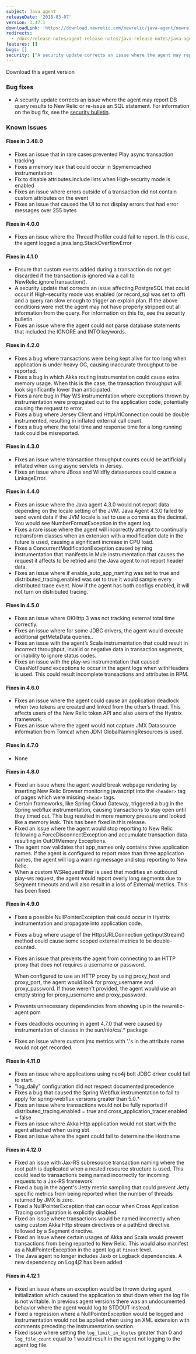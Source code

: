 ```yaml
---
subject: Java agent
releaseDate: '2018-03-07'
version: 3.47.1
downloadLink: 'https://download.newrelic.com/newrelic/java-agent/newrelic-agent/3.47.1/'
redirects:
  - /docs/release-notes/agent-release-notes/java-release-notes/java-agent-3471-established-release
features: []
bugs: []
security: ["A security update corrects an issue where the agent may report DB query results to New Relic or re-issue an SQL statement"]
---
```

<ButtonGroup>
  <ButtonLink
    role="button"
    to="https://download.newrelic.com/newrelic/java-agent/newrelic-agent/3.47.1/"
    variant="primary"
  >
    Download this agent version
  </ButtonLink>
</ButtonGroup>

### Bug fixes

* A security update corrects an issue where the agent may report DB query results to New Relic or re-issue an SQL statement. For information on the bug fix, see the [security bulletin](https://docs.newrelic.com/docs/using-new-relic/new-relic-security/security-bulletins/security-bulletin-nr18-07).

### Known Issues

#### Fixes in 3.48.0

* Fixes an issue that in rare cases prevented Play async transaction tracking
* Fixes a memory leak that could occur in Spymemcached instrumentation
* Fix to disable attributes.include lists when High-security mode is enabled
* Fixes an issue where errors outside of a transaction did not contain custom attributes on the event
* Fixes an issue that caused the UI to not display errors that had error messages over 255 bytes

#### Fixes in 4.0.0

* Fixes an issue where the Thread Profiler could fail to report. In this case, the agent logged a java.lang.StackOverflowError

#### Fixes in 4.1.0

* Ensure that custom events added during a transaction do not get discarded if the transaction is ignored via a call to NewRelic.ignoreTransaction().
* A security update that corrects an issue affecting PostgreSQL that could occur if High-security mode was enabled (or record_sql was set to off) and a query ran slow enough to trigger an explain plan. If the above conditions were met the agent may not have properly stripped out all information from the query. For information on this fix, see the security bulletin.
* Fixes an issue where the agent could not parse database statements that included the IGNORE and INTO keywords.

#### Fixes in 4.2.0

* Fixes a bug where transactions were being kept alive for too long when application is under heavy GC, causing inaccurate throughput to be reported.
* Fixes a bug in which Akka routing instrumentation could cause extra memory usage. When this is the case, the transaction throughput will look significantly lower than anticipated.
* Fixes a rare bug in Play WS instrumentation where exceptions thrown by instrumentation were propagated out to the application code, potentially causing the request to error.
* Fixes a bug where Jersey Client and HttpUrlConnection could be double instrumented, resulting in inflated external call count.
* Fixes a bug where the total time and response time for a long running task could be misreported.

#### Fixes in 4.3.0

* Fixes an issue where transaction throughput counts could be artificially inflated when using async servlets in Jersey.
* Fixes an issue where JBoss and Wildfly datasources could cause a LinkageError.

#### Fixes in 4.4.0

* Fixes an issue where the Java agent 4.3.0 would not report data depending on the locale setting of the JVM. Java Agent 4.3.0 failed to send event data if the JVM locale is set to use a comma as the decimal. You would see NumberFormatException in the agent log.
* Fixes a rare issue where the agent will incorrectly attempt to continually retransform classes when an extension with a modification date in the future is used, causing a significant increase in CPU load.
* Fixes a ConcurrentModificationException caused by ning instrumentation that manifests in Mule instrumentation that causes the request it affects to be retried and the Java agent to not report header data.
* Fixes an issue where if enable_auto_app_naming was set to true and distributed_tracing.enabled was set to true it would sample every distributed trace event. Now if the agent has both configs enabled, it will not turn on distributed tracing.

#### Fixes in 4.5.0

* Fixes an issue where OKHttp 3 was not tracking external total time correctly.
* Fixes an issue where for some JDBC drivers, the agent would execute additional getMetaData queries..
* Fixes an issue with the agent’s Scala instrumentation that could result in incorrect throughput, invalid or negative data in transaction segments, or inability to ignore status codes.
* Fixes an issue with the play-ws instrumentation that caused ClassNotFound exceptions to occur in the agent logs when withHeaders is used. This could result incomplete transactions and attributes in RPM.

#### Fixes in 4.6.0

* Fixes an issue where the agent could cause an application deadlock when two tokens are created and linked from the other’s thread. This affects users of the New Relic token API and also users of the Hystrix framework.
* Fixes an issue where the agent would not capture JMX Datasource information from <DNT>Tomcat</DNT> when JDNI GlobalNamingResources is used.

#### Fixes in 4.7.0

* None

#### Fixes in 4.8.0

* Fixed an issue where the agent would break webpage rendering by inserting New Relic Browser monitoring javascript into the `<header>` tag of pages which were missing `<head>` tags.
* Certain frameworks, like Spring Cloud Gateway, triggered a bug in the Spring webflux instrumentation, causing transactions to stay open until they timed out. This bug resulted in more memory pressure and looked like a memory leak. This has been fixed in this release.
* Fixed an issue where the agent would stop reporting to New Relic following a ForceDisconnectException and accumulate transaction data resulting in OutOfMemory Exceptions.
* The agent now validates that app_names only contains three application names. If the agent is configured to report more than three application names, the agent will log a warning message and stop reporting to New Relic.
* When a custom WSRequestFilter is used that modifies an outbound play-ws request, the agent would report overly long segments due to Segment timeouts and will also result in a loss of External/ metrics. This has been fixed.

#### Fixes in 4.9.0

* Fixes a possible NullPointerException that could occur in Hystrix instrumentation and propagate into application code.
* Fixes a bug where usage of the HttpsURLConnection getInputStream() method could cause some scoped external metrics to be double-counted.
* Fixes an issue that prevents the agent from connecting to an HTTP proxy that does not requires a username or password.

  When configured to use an HTTP proxy by using proxy_host and proxy_port, the agent would look for proxy_username and proxy_password. If those weren't provided, the agent would use an empty string for proxy_username and proxy_password.
* Prevents unnecessary dependencies from showing up in the newrelic-agent pom
* Fixes deadlocks occurring in agent 4.7.0 that were caused by instrumentation of classes in the sun/nio/cs/.\* package
* Fixes an issue where custom jmx metrics with '.'s in the attribute name would not get recorded.

#### Fixes in 4.11.0

* Fixes an issue where applications using neo4j bolt JDBC driver could fail to start.
* "log_daily" configuration did not respect documented precedence
* Fixes a bug that caused the Spring Webflux instrumentation to fail to apply for spring-webflux versions greater than 5.0.\*
* Fixes an issue where transactions would not be fully reported if distributed_tracing.enabled = true and cross_application_tracer.enabled = false
* Fixes an issue where Akka Http application would not start with the agent attached when using sbt
* Fixes an issue where the agent could fail to determine the Hostname

#### Fixes in 4.12.0

* Fixed an issue with Jax-RS subresource transaction naming where the root path is duplicated when a nested resource structure is used. This could lead to transactions being named incorrectly for incoming requests to a Jax-RS framework.
* Fixed a bug in the agent's <DNT>Jetty<DNT> metric sampling that could prevent <DNT>Jetty<DNT> specific metrics from being reported when the number of threads returned by JMX is zero.
* Fixed a NullPointerException that can occur when Cross Application Tracing configuration is explicitly disabled.
* Fixed an issue where transactions would be named incorrectly when using custom Akka Http stream directives or a pathEnd directive followed by a Segment directive.
* Fixed an issue where certain usages of Akka and Scala would prevent transactions from being reported to New Relic. This would also manifest as a NullPointerException in the agent log at `finest` level.
* The Java agent no longer includes Jaxb or Logback dependencies. A new dependency on Log4j2 has been added

#### Fixes in 4.12.1

* Fixed an issue where an exception would be thrown during agent initialization which caused the application to shut down when the log file is not writable. In previous agent versions there was an undocumented behavior where the agent would log to STDOUT instead.
* Fixed a regression where a NullPointerException would be logged and instrumentation would not be applied when using an XML extension with comments preceding the instrumentation section.
* Fixed issue where setting the `log_limit_in_kbytes` greater than 0 and `log_file_count` equal to 1 would result in the agent not logging to the agent log file.
